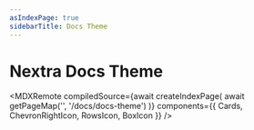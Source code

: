 ```yaml
---
asIndexPage: true
sidebarTitle: Docs Theme
---
```


# Nextra Docs Theme


<MDXRemote
  compiledSource={await createIndexPage(
    await getPageMap('', '/docs/docs-theme')
  )}
  components={{
    Cards,
    ChevronRightIcon,
    RowsIcon,
    BoxIcon
  }}
/>
